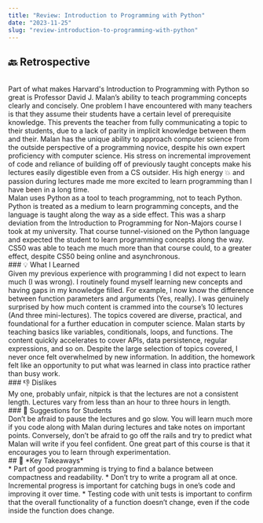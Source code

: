 ```yaml
---
title: "Review: Introduction to Programming with Python"
date: "2023-11-25"
slug: "review-introduction-to-programming-with-python"
---
```


## 🔙 Retrospective
<br />
Part of what makes Harvard's Introduction to Programming with Python so great is Professor David J. Malan’s ability to teach programming concepts clearly and concisely. One problem I have encountered with many teachers is that they assume their students have a certain level of prerequisite knowledge. This prevents the teacher from fully communicating a topic to their students, due to a lack of parity in implicit knowledge between them and their. Malan has the unique ability to approach computer science from the outside perspective of a programming novice, despite his own expert proficiency with computer science. His stress on incremental improvement of code and reliance of building off of previously taught concepts make his lectures easily digestible even from a CS outsider. His high energy 💥 and passion during lectures made me more excited to learn programming than I have been in a long time.
<br />
Malan uses Python as a tool to teach programming, not to teach Python. Python is treated as a medium to learn programming concepts, and the language is taught along the way as a side effect. This was a sharp deviation from the Introduction to Programming for Non-Majors course I took at my university. That course tunnel-visioned on the Python language and expected the student to learn programming concepts along the way. CS50 was able to teach me much more than that course could, to a greater effect, despite CS50 being online and asynchronous.
<br />
### 💡 What I Learned
<br />
Given my previous experience with programming I did not expect to learn much (I was wrong). I routinely found myself learning new concepts and having gaps in my knowledge filled. For example, I now know the difference between function parameters and arguments (Yes, really). I was genuinely surprised by how much content is crammed into the course’s 10 lectures (And three mini-lectures). The topics covered are diverse, practical, and foundational for a further education in computer science. Malan starts by teaching basics like variables, conditionals, loops, and functions. The content quickly accelerates to cover APIs, data persistence, regular expressions, and so on. Despite the large selection of topics covered, I never once felt overwhelmed by new information. In addition, the homework felt like an opportunity to put what was learned in class into practice rather than busy work.
<br />
### 👎 Dislikes
<br />
My one, probably unfair, nitpick is that the lectures are not a consistent length. Lectures vary from less than an hour to three hours in length.
<br />
### 🤔 Suggestions for Students
<br />
Don’t be afraid to pause the lectures and go slow. You will learn much more if you code along with Malan during lectures and take notes on important points. Conversely, don’t be afraid to go off the rails and try to predict what Malan will write if you feel confident. One great part of this course is that it encourages you to learn through experimentation.
<br />
## 🔑 *Key Takeaways*
<br />
* Part of good programming is trying to find a balance between compactness and readability.
* Don’t try to write a program all at once. Incremental progress is important for catching bugs in one’s code and improving it over time.
* Testing code with unit tests is important to confirm that the overall functionality of a function doesn’t change, even if the code inside the function does change.